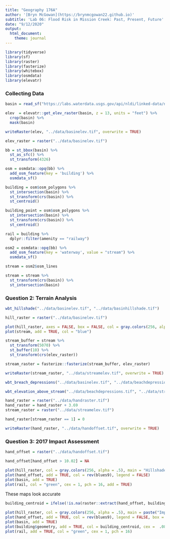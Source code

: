 ```yaml
---
title: "Geography 176A"
author: '[Bryn McGowan](https://brynmcgowan22.github.io)'
subtitle: 'Lab 06: Flood Risk in Mission Creek: Past, Present, Future'
date: "9/12/2020"
output:
  html_document:
    theme: journal
---
```


```r
library(tidyverse)
library(sf)
library(raster)
library(fasterize)
library(whitebox)
library(osmdata)
library(elevatr)
```


### Collecting Data
```r
basin = read_sf("https://labs.waterdata.usgs.gov/api/nldi/linked-data/nwissite/USGS-11119750/basin")

elev  = elevatr::get_elev_raster(basin, z = 13, units = "feet") %>%
  crop(basin) %>%
  mask(basin)

writeRaster(elev, "../data/basinelev.tif", overwrite = TRUE)

elev_raster = raster("../data/basinelev.tif")

bb = st_bbox(basin) %>%
  st_as_sfc() %>%
  st_transform(4326)

osm = osmdata::opq(bb) %>%
  add_osm_feature(key = 'building') %>%
  osmdata_sf()

building = osm$osm_polygons %>%
  st_intersection(basin) %>%
  st_transform(crs(basin)) %>%
  st_centroid()

building_point = osm$osm_polygons %>% 
  st_intersection(basin) %>% 
  st_transform(crs(basin)) %>% 
  st_centroid()

rail = building %>%
  dplyr::filter(amenity == "railway")

osm2 = osmdata::opq(bb) %>%
  add_osm_feature(key = 'waterway', value = "stream") %>%
  osmdata_sf()

stream = osm2$osm_lines

stream = stream %>%
  st_transform(crs(basin)) %>%
  st_intersection(basin)
```

### Question 2: Terrain Analysis
```r
wbt_hillshade("../data/basinelev.tif", "../data/basinhillshade.tif")

hill_raster = raster("../data/basinelev.tif")

plot(hill_raster, axes = FALSE, box = FALSE, col = gray.colors(256, alpha = 0.5), main = "Hillshade", legend = FALSE)
plot(stream, add = TRUE, col = "blue")

stream_buffer = stream %>%
  st_transform(5070) %>%
  st_buffer(10) %>%
  st_transform(crs(elev_raster))

stream_raster = fasterize::fasterize(stream_buffer, elev_raster)

writeRaster(stream_raster, "../data/streamelev.tif", overwrite = TRUE)

wbt_breach_depressions("../data/basinelev.tif", "../data/beachdepressions.tif")

wbt_elevation_above_stream("../data/beachdepressions.tif", "../data/streamelev.tif", "../data/handraster.tif")

hand_raster = raster("../data/handraster.tif")
hand_raster = hand_raster + 3.69
stream_raster = raster("../data/streamelev.tif")

hand_raster[stream_raster == 1] = 0

writeRaster(hand_raster, "../data/handoffset.tif", overwrite = TRUE)
```

### Question 3: 2017 Impact Assessment
```r
hand_offset = raster("../data/handoffset.tif")

hand_offset[hand_offset > 10.02] = NA

plot(hill_raster, col = gray.colors(256, alpha = .5), main = "Hillshade Basin and Flood", legend = FALSE, box =FALSE)
plot(hand_offset, add = TRUE, col = rev(blues9), legend = FALSE)
plot(basin, add = TRUE)
plot(rail, col = "green", cex = 1, pch = 16, add = TRUE)
```
These maps look accurate
```r
building_centroid = ifelse(!is.na(raster::extract(hand_offset, building_point)), "red", "black")

plot(hill_raster, col = gray.colors(256, alpha = .5), main = paste("Impacted Buildings", sum(building_centroid == "red"), "Buildings"), legend = FALSE, box =FALSE)
plot(hand_offset, add = TRUE, col = rev(blues9), legend = FALSE, box = FALSE)
plot(basin, add = TRUE)
plot(building$geometry, add = TRUE, col = building_centroid, cex =  .08, pch = 16)
plot(rail, add = TRUE, col = "green", cex = 1, pch = 16)
```
